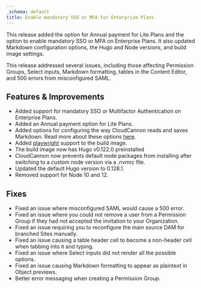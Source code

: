 ```yaml
---
_schema: default
title: Enable mandatory SSO or MFA for Enterprise Plans
---
```

This release added the option for Annual payment for Lite Plans and the option to enable mandatory SSO or MFA on Enterprise Plans. It also updated Markdown configuration options, the Hugo and Node versions, and build image settings.

This release addressed several issues, including those affecting Permission Groups, Select inputs, Markdown formatting, tables in the Content Editor, and 500 errors from misconfigured SAML.

## Features & Improvements

* Added support for mandatory SSO or Multifactor Authentication on Enterprise Plans.
* Added an Annual payment option for Lite Plans.
* Added options for configuring the way CloudCannon reads and saves Markdown. Read more about these options <a href="/documentation/articles/configure-your-markdown-engine" target="_blank" rel="noopener">here</a>.
* Added <a href="https://playwright.dev/" target="_blank" rel="noopener">playwright</a> support to the build image.
* The build image now has Hugo v0.122.0 preinstalled
* CloudCannon now prevents default node packages from installing after switching to a custom node version via a .nvmrc file.
* Updated the default Hugo version to 0.128.1.
* Removed support for Node 10 and 12.

## Fixes

* Fixed an issue where misconfigured SAML would cause a 500 error.
* Fixed an issue where you could not remove a user from a Permission Group if they had not accepted the invitation to your Organization.
* Fixed an issue requiring you to reconfigure the main source DAM for branched Sites manually.
* Fixed an issue causing a table header cell to become a non-header cell when tabbing into it and typing.
* Fixed an issue where Select inputs did not render all the possible options.
* Fixed an issue causing Markdown formatting to appear as plaintext in Object previews.
* Better error messaging when creating a Permission Group.